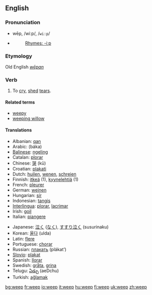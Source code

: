 ==English==

=== Pronunciation ===
*wēp, /wiːp/, /<tt>wi:p</tt>/
*{{audio|en-us-weep.ogg|Audio (US)}}
*:[[Rhymes:English:-iːp|Rhymes: -iːp]]
===Etymology===
Old English ''[[wēpan]]''
===Verb===
{{irregverb|'''to weep'''|'''[[weeps]]'''|'''[[wept]]'''|'''[[wept]]'''|'''[[weeping]]'''}}
# To [[cry]], [[shed]] [[tear]]s.

====Related terms====
*[[weepy]]
*[[weeping willow]]

==== Translations ====
{{top}}
*Albanian: [[qan]]
*Arabic: {{ARchar|[[بكى]]}} (báka)
*[[Balinese]]: [[ngeling]]
*Catalan: [[plorar]]
*Chinese: [[哭]] (kū)
*Croatian: [[plakati]]
*Dutch: [[huilen]], [[wenen]], [[schreien]]
*Finnish: [[itkeä]] (1), [[kyynelehtiä]] (1)
*French: [[pleurer]]
*German: [[weinen]]
*Hungarian: [[sír]]
*Indonesian: [[tangis]]
*[[Interlingua]]: [[plorar]], [[lacrimar]]
*Irish: [[goil]]
*Italian: [[piangere]]
{{mid}}
*Japanese: [[泣く]] ([[なく]]), [[すすり泣く]] (susurinaku)
*Korean: [[울다]] (ulda)
*Latin: [[flere]]
*Portuguese: [[chorar]]
*Russian: [[плакать]] (plákat’)
*[[Slovio]]: [[plakat]]
*Spanish: [[llorar]]
*Swedish: [[gråta]], [[grina]]
*Telugu: [[ఏడ్చు]] (aeDchu)
*Turkish: [[ağlamak]]
{{bottom}}

[[bg:weep]]
[[fr:weep]]
[[io:weep]]
[[it:weep]]
[[hu:weep]]
[[fi:weep]]
[[uk:weep]]
[[zh:weep]]